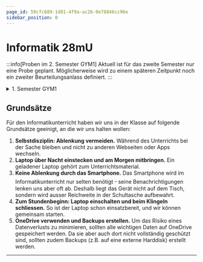 ```yaml
---
page_id: 59cfc689-1d81-4f9a-ac26-0e78846cc96e
sidebar_position: 0
---
```


# Informatik 28mU
:::info[Proben im 2. Semester GYM1]
Aktuell ist für das zweite Semester nur eine Probe geplant. Möglicherweise wird zu einem späteren Zeitpunkt noch ein zweiter Beurteilungsanlass definiert.
:::
<Semesterplan termine={termine_fs25} />

<details>
    <summary>1. Semester GYM1</summary>
    <Semesterplan einzellektion={einzellektion} praktikum={praktikum} />
</details>

<Directory name='Notizen' id='2e9b192e-a30e-4d96-8217-f57e7e627c47' />

## Grundsätze
Für den Informatikunterricht haben wir uns in der Klasse auf folgende Grundsätze geeinigt, an die wir uns halten wollen:
1. **Selbstdisziplin: Ablenkung vermeiden.** Während des Unterrichts bei der Sache bleiben und nicht zu anderen Webseiten oder Apps wechseln.
2. **Laptop über Nacht einstecken und am Morgen mitbringen.** Ein geladener Laptop gehört zum Unterrichtsmaterial.
3. **Keine Ablenkung durch das Smartphone.** Das Smartphone wird im Informatikunterricht nur selten benötigt ᠆ seine Benachrichtigungen lenken uns aber oft ab. Deshalb liegt das Gerät nicht auf dem Tisch, sondern wird ausser Reichweite in der Schultasche aufbewahrt.
4. **Zum Stundenbeginn: Laptop einschalten und beim Klingeln schliessen.** So ist der Laptop schon einsatzbereit, und wir können gemeinsam starten.
5. **OneDrive verwenden und Backups erstellen.** Um das Risiko eines Datenverlusts zu minimieren, sollten alle wichtigen Daten auf OneDrive gespeichert werden. Da sie aber auch dort nicht vollständig geschützt sind, sollten zudem Backups (z.B. auf eine externe Harddisk) erstellt werden.

---